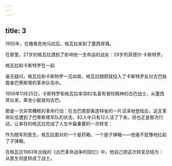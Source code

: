```yaml
---
---
---
```

title: 3
---



1955年，在撤离危地马拉后，格瓦拉来到了墨西哥城。

在那里，27岁的格瓦拉遇到了影响他一生命运的战友：29岁的菲德尔·卡斯特罗。

格瓦拉和卡斯特罗在一起



毫无疑问，格瓦拉和卡斯特罗一见如故，格瓦拉随即就投入了卡斯特罗反对古巴独裁者巴蒂斯塔的革命队伍中。

1956年11月25日，卡斯特罗和格瓦拉率领82名富有冒险精神的古巴战士，从墨西哥出发，乘坐小艇驶向古巴。

那是一次非常糟糕的革命行动：在古巴南部奥连特省的一片沼泽地登陆后，这支革命队伍遭到了巴蒂斯塔军队的伏击，82人中只有12人活了下来。但也正是那次行动，让幸存的格瓦拉完成了人生中最重要的一次转变：

作为随军的医生，格瓦拉面对的一个是药箱，一个是子弹箱——他毫不犹豫地扛起了子弹箱。

在格瓦拉1963年出版的《古巴革命战争的回忆》中，他自己把这次转变总结为：从医生彻底转成了战士。
